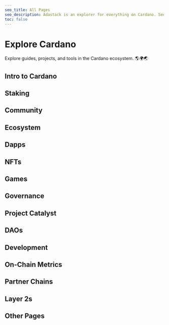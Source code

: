 ```yaml
---
seo_title: All Pages
seo_description: Adastack is an explorer for everything on Cardano. See every page of tools and dApps here. The site is open-source and new content is added daily!
toc: false
---
```



# Explore Cardano

Explore guides, projects, and tools in the Cardano ecosystem. 🌎🌍🌏

## Intro to Cardano

<TOCItem
  pageName="What is Blockchain?"
  relativeUrl="/intro_to_cardano/what_is_blockchain"
/>

<TOCItem pageName="Why Cardano?" relativeUrl="/intro_to_cardano/why_cardano" />

<TOCItem pageName="Learn More" relativeUrl="/intro_to_cardano/learn_more" />

<TOCItem
  pageName="Set up a Wallet"
  relativeUrl="/intro_to_cardano/set_up_a_wallet"
/>

<TOCItem pageName="Buy ADA" relativeUrl="/intro_to_cardano/buy_ada" />

<TOCItem
  pageName="Use Cardano"
  relativeUrl="/intro_to_cardano/start_using_cardano"
/>

## Staking

<TOCItem pageName="What is Staking?" relativeUrl="/staking/what_is_staking" />

<TOCItem pageName="Start Staking" relativeUrl="/staking/start_staking" />

<TOCItem
  pageName="Stake Pool Explorers"
  relativeUrl="/staking/stake_pool_explorers"
/>

<TOCItem
  pageName="Stake Reward Trackers"
  relativeUrl="/staking/stake_reward_trackers"
/>

<TOCItem
  pageName="Stake Pool Alliances"
  relativeUrl="/staking/stake_pool_alliances"
/>

<TOCItem
  pageName="Initial Stake Pool Offerings (ISPOs)"
  relativeUrl="/staking/ispos"
/>

<TOCItem
  pageName="Pool Monitoring Tools"
  relativeUrl="/staking/pool_monitoring_tools"
/>

## Community

<TOCItem pageName="Organizations" relativeUrl="/community/organizations" />

<TOCItem pageName="News and Blogs" relativeUrl="/community/news_and_blogs" />

<TOCItem
  pageName="News and Blogs - International"
  relativeUrl="/community/news_and_blogs_international"
/>

<TOCItem pageName="YouTube" relativeUrl="/community/youtube" />

<TOCItem
  pageName="YouTube - International"
  relativeUrl="/community/youtube_international"
/>

<TOCItem pageName="Newsletters" relativeUrl="/community/newsletters" />

## Ecosystem

<TOCItem
  pageName="Block Explorers"
  relativeUrl="/ecosystem/blockchain_explorers"
/>

<TOCItem
  pageName="Ecosystem Directories"
  relativeUrl="/ecosystem/ecosystem_maps"
/>

<TOCItem pageName="Wallets" relativeUrl="/ecosystem/wallets" />

## Dapps

<TOCItem pageName="What is a dApp?" relativeUrl="/dapps/what_is_a_dapp" />

<TOCItem pageName="dApp Explorers" relativeUrl="/dapps/dapp_explorers" />

## NFTs

<TOCItem pageName="What are NFTs?" relativeUrl="/nfts/what_are_nfts" />

## Games

<TOCItem
  pageName="What are Web3 Games?"
  relativeUrl="/gaming/what_are_web3_games"
/>

## Governance

<TOCItem
  pageName="What is Governance?"
  relativeUrl="/governance/what_is_governance"
/>

## Project Catalyst

<TOCItem
  pageName="What is Project Catalyst?"
  relativeUrl="/catalyst/what_is_project_catalyst"
/>

## DAOs

<TOCItem pageName="What is a DAO?" relativeUrl="/daos/what_is_a_dao" />

## Development

<TOCItem
  pageName="Intro to Cardano Development"
  relativeUrl="/development/intro_to_cardano_development"
/>

<TOCItem
  pageName="Development Companies"
  relativeUrl="/development/dev_teams"
/>

<TOCItem
  pageName="Learning Platforms"
  relativeUrl="/development/learning_platforms"
/>

<TOCItem pageName="Documentation" relativeUrl="/development/documentation" />

<TOCItem pageName="Developer Chat" relativeUrl="/development/developer_chat" />

<TOCItem pageName="Code Libraries" relativeUrl="/development/code_libraries" />

## On-Chain Metrics

<TOCItem
  pageName="Metric Tracking Sites"
  relativeUrl="/on_chain_metrics/on_chain_dashboards"
/>

<TOCItem
  pageName="Network Activity"
  relativeUrl="/on_chain_metrics/network_activity"
/>

<TOCItem
  pageName="Decentralization"
  relativeUrl="/on_chain_metrics/decentralization_metrics"
/>

## Partner Chains

<TOCItem
  pageName="What are Partner Chains?"
  relativeUrl="/partner_chains/what_are_partner_chains"
/>

## Layer 2s

<TOCItem
  pageName="What are Layer 2s?"
  relativeUrl="/layer_2s/what_are_layer_2s"
/>

## Other Pages

<TOCItem pageName="About" relativeUrl="/about" />
